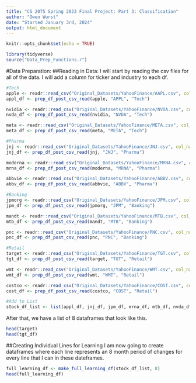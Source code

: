 ```yaml
---
title: "CS 2075 Spring 2023 Final Project: Part 3: Classification"
author: "Owen Wurst"
date: "Started January 3rd, 2024"
output: html_document
---
```


```r
knitr::opts_chunk$set(echo = TRUE)
```

```r
library(tidyverse)
source("Data_Prep_Functions.r")
```

#Data Preparation:
##Reading in Data:
I will start by reading the csv files for all of the data. I will add a column for ticker and industry to each df.
```r
#Tech
apple <- readr::read_csv("Original_Datasets/YahooFinance/AAPL.csv", col_names = TRUE, show_col_types = FALSE)
appl_df <- prep_df_post_csv_read(apple, "APPL", "Tech")

nvidia <- readr::read_csv("Original_Datasets/YahooFinance/NVDA.csv", col_names = TRUE, show_col_types = FALSE)
nvda_df <- prep_df_post_csv_read(nvidia, "NVDA", "Tech")

meta <- readr::read_csv("Original_Datasets/YahooFinance/META.csv", col_names = TRUE, show_col_types = FALSE)
meta_df <- prep_df_post_csv_read(meta, "META", "Tech")

#Pharma
jnj <- readr::read_csv("Original_Datasets/YahooFinance/JNJ.csv", col_names = TRUE, show_col_types = FALSE)
jnj_df <- prep_df_post_csv_read(jnj, "JNJ", "Pharma")

moderna <- readr::read_csv("Original_Datasets/YahooFinance/MRNA.csv", col_names = TRUE, show_col_types = FALSE)
mrna_df <- prep_df_post_csv_read(moderna, "MRNA", "Pharma")

abbvie <- readr::read_csv("Original_Datasets/YahooFinance/ABBV.csv", col_names = TRUE, show_col_types = FALSE)
abbv_df <- prep_df_post_csv_read(abbvie, "ABBV", "Pharma")

#Banking
jpmorg <- readr::read_csv("Original_Datasets/YahooFinance/JPM.csv", col_names = TRUE, show_col_types = FALSE)
jpm_df <- prep_df_post_csv_read(jpmorg, "JPM", "Banking")

mandt <- readr::read_csv("Original_Datasets/YahooFinance/MTB.csv", col_names = TRUE, show_col_types = FALSE)
mtb_df <- prep_df_post_csv_read(mandt, "MTB", "Banking")

pnc <- readr::read_csv("Original_Datasets/YahooFinance/PNC.csv", col_names = TRUE, show_col_types = FALSE)
pnc_df <- prep_df_post_csv_read(pnc, "PNC", "Banking")

#Retail
target <- readr::read_csv("Original_Datasets/YahooFinance/TGT.csv", col_names = TRUE, show_col_types = FALSE)
tgt_df <- prep_df_post_csv_read(target, "TGT", "Retail")

wmt <- readr::read_csv("Original_Datasets/YahooFinance/WMT.csv", col_names = TRUE, show_col_types = FALSE)
wmt_df <- prep_df_post_csv_read(wmt, "WMT", "Retail")

costco <- readr::read_csv("Original_Datasets/YahooFinance/COST.csv", col_names = TRUE, show_col_types = FALSE)
cost_df <- prep_df_post_csv_read(costco, "COST", "Retail")

#Add to List
stock_df_list <- list(appl_df, jnj_df, jpm_df, mrna_df, mtb_df, nvda_df, tgt_df, wmt_df, cost_df, pnc_df, abbv_df, meta_df)
```

After that, we have a list of 8 dataframes that look like this.
```r
head(target)
head(tgt_df)
```

##Creating Individual Lines for Learning
I am now going to create dataframes where each line represents an 8 month period of changes for every line that I can in these dateframes.

```r
full_learning_df <- make_full_learning_df(stock_df_list, 8)
head(full_learning_df)
```





